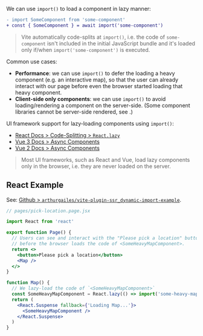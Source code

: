 
We can use `import()` to load a component in lazy manner:

```diff
- import SomeComponent from 'some-component'
+ const { SomeComponent } = await import('some-component')
```

> Vite automatically code-splits at `import()`, i.e. the code of `some-component` isn't included in the initial JavaScript bundle and
> it's loaded only if/when `import('some-component')` is executed.

Common use cases:
 - **Performance**: we can use `import()` to defer the loading a heavy component (e.g. an interactive map), so that the user can already interact with our page before even the browser started loading that heavy component.
 - **Client-side only components**: we can use `import()` to avoid loading/rendering a component on the server-side. (Some component libraries cannot be server-side rendered, see <Link href="/client-only-components" />.)

UI framework support for lazy-loading components using `import()`:
 - [React Docs > Code-Splitting > `React.lazy`](https://reactjs.org/docs/code-splitting.html#reactlazy)
 - [Vue 3 Docs > Async Components](https://v3.vuejs.org/guide/component-dynamic-async.html#async-components)
 - [Vue 2 Docs > Async Components](https://vuejs.org/v2/guide/components-dynamic-async.html)

> Most UI frameworks, such as React and Vue, load lazy components only in the browser, i.e. they are never loaded on the server.


## React Example

See: [Github > `arthurgailes/vite-plugin-ssr_dynamic-import-example`](https://github.com/arthurgailes/vite-plugin-ssr_dynamic-import-example).

```jsx
// pages/pick-location.page.jsx

import React from 'react'

export function Page() {
  // Users can see and interact with the "Please pick a location" button
  // before the browser loads the code of <SomeHeavyMapComponent>.
  return <>
    <button>Please pick a location</button>
    <Map />
  </>
}

function Map() {
  // We lazy-load the code of `<SomeHeavyMapComponent>`
  const SomeHeavyMapComponent = React.lazy(() => import('some-heavy-map-component'))
  return (
    <React.Suspense fallback={'Loading Map...'}>
      <SomeHeavyMapComponent />
    </React.Suspense>
  )
}
```
